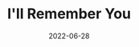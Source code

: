 ---
slug: "/i-will-remember-you"
cover: "./20220628_182901.jpg"
date: "2022-06-28"
title: "I'll Remember You"
areas:
  - If we'll ever be remembered, I hope it'll be for the way that we love.
---